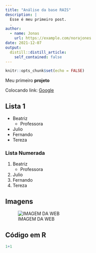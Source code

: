 ```yaml
---
title: "Análise da base RAIS"
description: |
  Esse é meu primeiro post.
  .
author:
  - name: Jonas
    url: https://example.com/norajones
date: 2021-12-07
output:
  distill::distill_article:
    self_contained: false
---
```


```r
knitr::opts_chunk$set(echo = FALSE)
```

Meu primeiro **projeto**

Colocando link: [Google](www.google.com)

## Lista 1
- Beatriz
    - Professora
- Julio
- Fernando
- Tereza

### Lista Numerada
1. Beatriz
    - Professora
1. Julio
1. Fernando
1. Tereza

## Imagens

![IMAGEM DA WEB](https://scontent.fnat1-1.fna.fbcdn.net/v/t1.6435-9/123609531_416714279336163_6049648530996654574_n.jpg?_nc_cat=110&ccb=1-5&_nc_sid=730e14&_nc_eui2=AeEY7ahzvnZX1XXCyesAWkkZYa55kNOVGVRhrnmQ05UZVLrBYyI1nhmjM1PM83a18xEXLrxi0PON_l2cASD93q0Y&_nc_ohc=OvD1PZF3W5wAX80TyKo&_nc_ht=scontent.fnat1-1.fna&oh=c71252f413be4cab0527b3e530b8ea10&oe=61D55422)

## Código em R
```r
1+1
```

